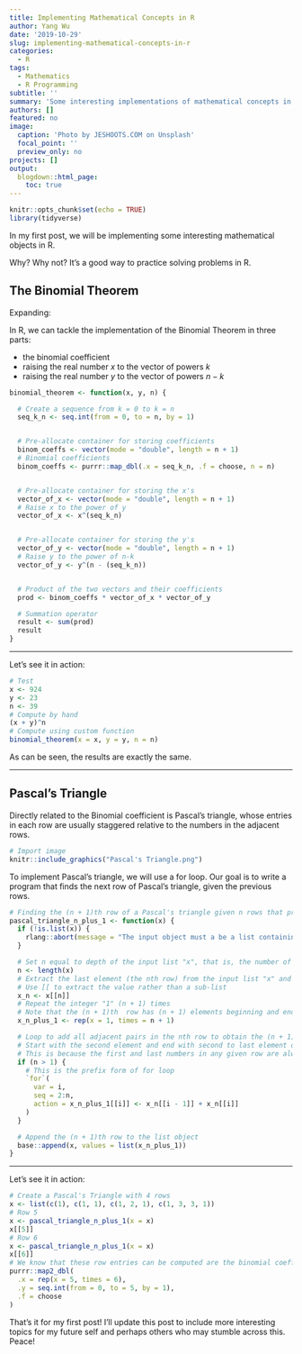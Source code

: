 ```yaml
---
title: Implementing Mathematical Concepts in R
author: Yang Wu
date: '2019-10-29'
slug: implementing-mathematical-concepts-in-r
categories:
  - R
tags:
  - Mathematics
  - R Programming
subtitle: ''
summary: 'Some interesting implementations of mathematical concepts in R'
authors: []
featured: no
image:
  caption: 'Photo by JESHOOTS.COM on Unsplash'
  focal_point: ''
  preview_only: no
projects: []
output:
  blogdown::html_page:
    toc: true
---
```


```r
knitr::opts_chunk$set(echo = TRUE)
library(tidyverse)
```

In my first post, we will be implementing some interesting mathematical objects in R. 

Why? Why not? It's a good way to practice solving problems in R.

## The Binomial Theorem

\begin{align*}
    (x+y)^n=\sum_{k=0}^{n}\binom{n}{k}x^{k}y^{n-k}
\end{align*}

Expanding:

\begin{align*}
    (x+y)^n=\binom{n}{0}x^{0}y^{n-0}+\binom{n}{1}x^{1}y^{n-1}+\binom{n}{2}x^{2}y^{n-2}+... \\ +\binom{n}{n-1}x^{n-1}y^{n-(n-1)}+\binom{n}{n}x^{n}y^{n-n}
\end{align*}

In R, we can tackle the implementation of the Binomial Theorem in three parts:

* the binomial coefficient 
* raising the real number $x$ to the vector of powers $k$
* raising the real number $y$ to the vector of powers $n-k$

```r
binomial_theorem <- function(x, y, n) {

  # Create a sequence from k = 0 to k = n
  seq_k_n <- seq.int(from = 0, to = n, by = 1)


  # Pre-allocate container for storing coefficients
  binom_coeffs <- vector(mode = "double", length = n + 1)
  # Binomial coefficients
  binom_coeffs <- purrr::map_dbl(.x = seq_k_n, .f = choose, n = n)


  # Pre-allocate container for storing the x's
  vector_of_x <- vector(mode = "double", length = n + 1)
  # Raise x to the power of y
  vector_of_x <- x^(seq_k_n)


  # Pre-allocate container for storing the y's
  vector_of_y <- vector(mode = "double", length = n + 1)
  # Raise y to the power of n-k
  vector_of_y <- y^(n - (seq_k_n))


  # Product of the two vectors and their coefficients
  prod <- binom_coeffs * vector_of_x * vector_of_y

  # Summation operator
  result <- sum(prod)
  result
}
```

---

Let's see it in action:

```r
# Test
x <- 924
y <- 23
n <- 39
# Compute by hand
(x + y)^n
# Compute using custom function
binomial_theorem(x = x, y = y, n = n)
```

As can be seen, the results are exactly the same.

---

## Pascal's Triangle

Directly related to the Binomial coefficient is Pascal's triangle, whose entries in each row are usually staggered relative to the numbers in the adjacent rows.

```r
# Import image
knitr::include_graphics("Pascal's Triangle.png")
```

To implement Pascal's triangle, we will use a for loop. Our goal is to write a program that finds the next row of Pascal's triangle, given the previous rows.

```r
# Finding the (n + 1)th row of a Pascal's triangle given n rows that precede it
pascal_triangle_n_plus_1 <- function(x) {
  if (!is.list(x)) {
    rlang::abort(message = "The input object must a be a list containing the rows of Pascal's Triangle.")
  }

  # Set n equal to depth of the input list "x", that is, the number of elements in x, where each represents a row
  n <- length(x)
  # Extract the last element (the nth row) from the input list "x" and store it as a new variable x_n
  # Use [[ to extract the value rather than a sub-list
  x_n <- x[[n]]
  # Repeat the integer "1" (n + 1) times
  # Note that the (n + 1)th  row has (n + 1) elements beginning and ending with 1
  x_n_plus_1 <- rep(x = 1, times = n + 1)

  # Loop to add all adjacent pairs in the nth row to obtain the (n + 1)th row
  # Start with the second element and end with second to last element of each row
  # This is because the first and last numbers in any given row are always 1
  if (n > 1) {
    # This is the prefix form of for loop
    `for`(
      var = i,
      seq = 2:n,
      action = x_n_plus_1[[i]] <- x_n[[i - 1]] + x_n[[i]]
    )
  }

  # Append the (n + 1)th row to the list object
  base::append(x, values = list(x_n_plus_1))
}
```

---

Let's see it in action:

```r
# Create a Pascal's Triangle with 4 rows
x <- list(c(1), c(1, 1), c(1, 2, 1), c(1, 3, 3, 1))
# Row 5
x <- pascal_triangle_n_plus_1(x = x)
x[[5]]
# Row 6
x <- pascal_triangle_n_plus_1(x = x)
x[[6]]
# We know that these row entries can be computed are the binomial coefficients 5 choose 0 thru 5 choose 5
purrr::map2_dbl(
  .x = rep(x = 5, times = 6),
  .y = seq.int(from = 0, to = 5, by = 1),
  .f = choose
)
```

That's it for my first post! I'll update this post to include more interesting topics for my future self and perhaps others who may stumble across this. Peace!
